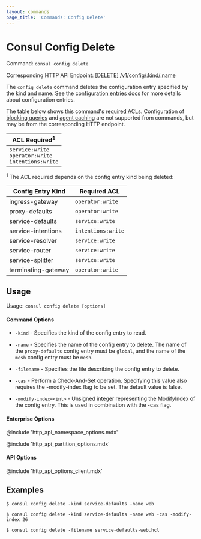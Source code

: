 ```yaml
---
layout: commands
page_title: 'Commands: Config Delete'
---
```


# Consul Config Delete

Command: `consul config delete`

Corresponding HTTP API Endpoint: [\[DELETE\] /v1/config/:kind/:name](/api-docs/config#delete-configuration)

The `config delete` command deletes the configuration entry specified by the
kind and name. See the [configuration entries docs](/docs/agent/config-entries)
for more details about configuration entries.

The table below shows this command's [required ACLs](/api-docs/api-structure#authentication). Configuration of
[blocking queries](/api-docs/features/blocking) and [agent caching](/api-docs/features/caching)
are not supported from commands, but may be from the corresponding HTTP endpoint.

| ACL Required<sup>1</sup>                                      |
| ------------------------------------------------------------- |
| `service:write`<br />`operator:write`<br />`intentions:write` |

<sup>1</sup> The ACL required depends on the config entry kind being deleted:

| Config Entry Kind   | Required ACL       |
| ------------------- | ------------------ |
| ingress-gateway     | `operator:write`   |
| proxy-defaults      | `operator:write`   |
| service-defaults    | `service:write`    |
| service-intentions  | `intentions:write` |
| service-resolver    | `service:write`    |
| service-router      | `service:write`    |
| service-splitter    | `service:write`    |
| terminating-gateway | `operator:write `  |

## Usage

Usage: `consul config delete [options]`

#### Command Options

- `-kind` - Specifies the kind of the config entry to read.

- `-name` - Specifies the name of the config entry to delete. The name of the
  `proxy-defaults` config entry must be `global`, and the name of the `mesh`
  config entry must be `mesh`.

- `-filename` - Specifies the file describing the config entry to delete.

- `-cas` - Perform a Check-And-Set operation. Specifying this value also
  requires the -modify-index flag to be set. The default value is false.

- `-modify-index=<int>` - Unsigned integer representing the ModifyIndex of the
  config entry. This is used in combination with the -cas flag.

#### Enterprise Options

@include 'http_api_namespace_options.mdx'

@include 'http_api_partition_options.mdx'

#### API Options

@include 'http_api_options_client.mdx'

## Examples

    $ consul config delete -kind service-defaults -name web

    $ consul config delete -kind service-defaults -name web -cas -modify-index 26

    $ consul config delete -filename service-defaults-web.hcl
